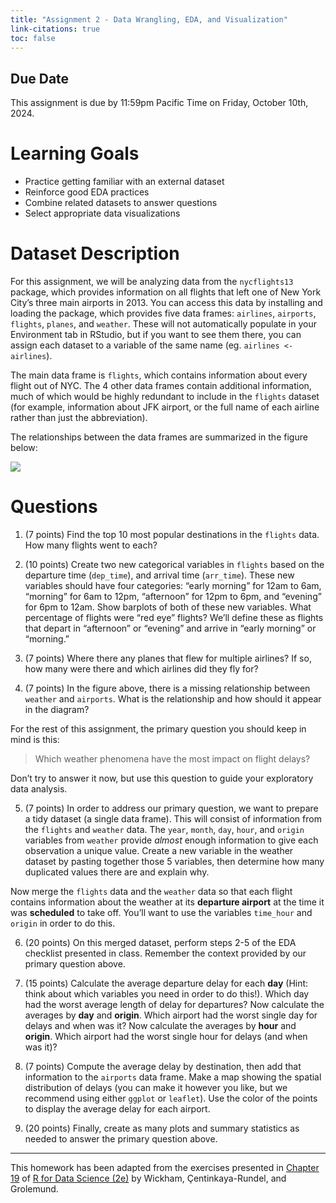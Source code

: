 ```yaml
---
title: "Assignment 2 - Data Wrangling, EDA, and Visualization"
link-citations: true
toc: false
---
```


## Due Date

This assignment is due by 11:59pm Pacific Time on Friday, October 10th, 2024.

# Learning Goals

- Practice getting familiar with an external dataset
- Reinforce good EDA practices
- Combine related datasets to answer questions
- Select appropriate data visualizations

# Dataset Description

For this assignment, we will be analyzing data from the `nycflights13` package, which provides information on all flights that left one of New York City's three main airports in 2013.
You can access this data by installing and loading the package, which provides five data frames: `airlines`, `airports`, `flights`, `planes`, and `weather`.
These will not automatically populate in your Environment tab in RStudio, but if you want to see them there, you can assign each dataset to a variable of the same name (eg. `airlines <- airlines`).

The main data frame is `flights`, which contains information about every flight out of NYC.
The 4 other data frames contain additional information, much of which would be highly redundant to include in the `flights` dataset (for example, information about JFK airport, or the full name of each airline rather than just the abbreviation).

The relationships between the data frames are summarized in the figure below:

![](https://r4ds.hadley.nz/diagrams/relational.png)


# Questions

1. (7 points) Find the top 10 most popular destinations in the `flights` data. 
How many flights went to each?

2. (10 points) Create two new categorical variables in `flights` based on the departure time (`dep_time`), and arrival time (`arr_time`).
These new variables should have four categories: "early morning" for 12am to 6am, "morning" for 6am to 12pm, "afternoon" for 12pm to 6pm, and "evening" for 6pm to 12am.
Show barplots of both of these new variables.
What percentage of flights were "red eye" flights?
We'll define these as flights that depart in "afternoon" or "evening" and arrive in "early morning" or "morning."

3. (7 points) Where there any planes that flew for multiple airlines? 
If so, how many were there and which airlines did they fly for?

4. (7 points) In the figure above, there is a missing relationship between `weather` and `airports`.
What is the relationship and how should it appear in the diagram?

For the rest of this assignment, the primary question you should keep in mind is this:

> Which weather phenomena have the most impact on flight delays?

Don't try to answer it now, but use this question to guide your exploratory data analysis.

5. (7 points) In order to address our primary question, we want to prepare a tidy dataset (a single data frame).
This will consist of information from the `flights` and `weather` data.
The `year`, `month`, `day`, `hour`, and `origin` variables from `weather` provide *almost* enough information to give each observation a unique value.
Create a new variable in the weather dataset by pasting together those 5 variables, then determine how many duplicated values there are and explain why.

Now merge the `flights` data and the `weather` data so that each flight contains information about the weather at its **departure airport** at the time it was **scheduled** to take off.
You'll want to use the variables `time_hour` and `origin` in order to do this.

6. (20 points) On this merged dataset, perform steps 2-5 of the EDA checklist presented in class.
Remember the context provided by our primary question above.

7. (15 points) Calculate the average departure delay for each **day**
(Hint: think about which variables you need in order to do this!).
Which day had the worst average length of delay for departures?
Now calculate the averages by **day** and **origin**.
Which airport had the worst single day for delays and when was it?
Now calculate the averages by **hour** and **origin**.
Which airport had the worst single hour for delays (and when was it)?

8. (7 points) Compute the average delay by destination, then add that information to the `airports` data frame.
Make a map showing the spatial distribution of delays (you can make it however you like, but we recommend using either `ggplot` or `leaflet`).
Use the color of the points to display the average delay for each airport.

9. (20 points) Finally, create as many plots and summary statistics as needed to answer the primary question above.
















---

This homework has been adapted from the exercises presented in [Chapter 19](https://r4ds.hadley.nz/joins.html) of [R for Data Science (2e)](https://r4ds.hadley.nz/) by Wickham, Çentinkaya-Rundel, and Grolemund.
